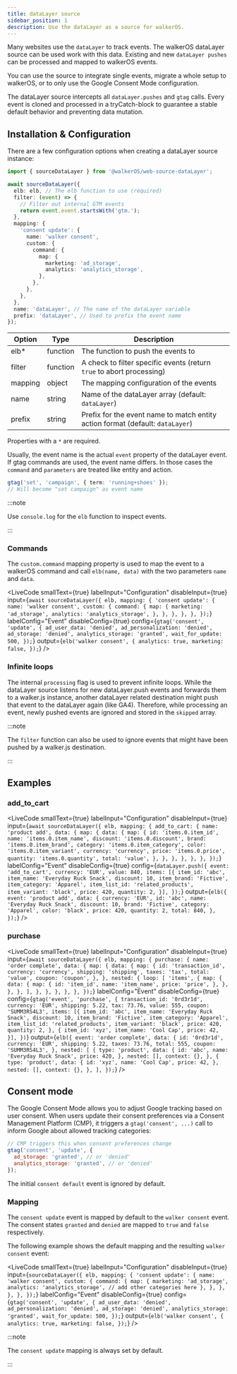 ```yaml
---
title: dataLayer source
sidebar_position: 1
description: Use the dataLayer as a source for walkerOS.
---
```



<PackageLink
  github="packages/web/sources/dataLayer/"
  npm="@walkerOS/web-source-dataLayer"
/>

Many websites use the `dataLayer` to track events. The walkerOS dataLayer source
can be used work with this data. Existing and new `dataLayer pushes` can be
processed and mapped to walkerOS events.

You can use the source to integrate single events, migrate a whole setup to
walkerOS, or to only use the Google Consent Mode configuration.

The dataLayer source intercepts all `dataLayer.pushes` and `gtag` calls. Every
event is cloned and processed in a tryCatch-block to guarantee a stable default
behavior and preventing data mutation.

## Installation & Configuration

There are a few configuration options when creating a dataLayer source instance:

```ts
import { sourceDataLayer } from '@walkerOS/web-source-dataLayer';

await sourceDataLayer({
  elb: elb, // The elb function to use (required)
  filter: (event) => {
    // Filter out internal GTM events
    return event.event.startsWith('gtm.');
  },
  mapping: {
    'consent update': {
      name: 'walker consent',
      custom: {
        command: {
          map: {
            marketing: 'ad_storage',
            analytics: 'analytics_storage',
          },
        },
      },
    },
  },
  name: 'dataLayer', // The name of the dataLayer variable
  prefix: 'dataLayer', // Used to prefix the event name
});
```

| Option  | Type     | Description                                                                                                 |
| ------- | -------- | ----------------------------------------------------------------------------------------------------------- |
| elb\*   | function | The function to push the events to                                                                          |
| filter  | function | A check to filter specific events (return `true` to abort processing)                                       |
| mapping | object   | The&nbsp;<Link to="/docs/destinations/event_mapping#eventconfig">mapping configuration</Link> of the events |
| name    | string   | Name of the dataLayer array (default: `dataLayer`)                                                          |
| prefix  | string   | Prefix for the event name to match entity action format (default: `dataLayer`)                              |

Properties with a `*` are required.

Usually, the event name is the actual `event` property of the dataLayer event.
If&nbsp;<Link to="https://developers.google.com/tag-platform/gtagjs/reference">gtag
commands</Link> are used, the event name differs. In those cases the `command`
and `parameters` are treated like entity and action.

```ts
gtag('set', 'campaign', { term: 'running+shoes' });
// Will become "set campaign" as event name
```

:::note

Use `console.log` for the `elb` function to inspect events.

:::

### Commands

The `custom.command` mapping property is used to map the event to a walkerOS
command and call `elb(name, data)` with the two parameters `name` and `data`.

<LiveCode
  smallText={true}
  labelInput="Configuration"
  disableInput={true}
  input={`await sourceDataLayer({
    elb,
    mapping: {
      'consent update': {
        name: 'walker consent',
        custom: {
          command: {
            map: {
              marketing: 'ad_storage',
              analytics: 'analytics_storage',
            },
          },
        },
      },
    },
  });`}
  labelConfig="Event"
  disableConfig={true}
  config={`gtag('consent', 'update', {
    ad_user_data: 'denied',
    ad_personalization: 'denied',
    ad_storage: 'denied',
    analytics_storage: 'granted',
    wait_for_update: 500,
  });`}
  output={`elb('walker consent', {
    analytics: true,
    marketing: false,
  });`}
/>

### Infinite loops

The internal `processing` flag is used to prevent infinite loops. While the
dataLayer source listens for new dataLayer.push events and forwards them to a
walker.js instance, another dataLayer related destination might push that event
to the dataLayer again (like GA4). Therefore, while processing an event, newly
pushed events are ignored and stored in the `skipped` array.

:::note

The `filter` function can also be used to ignore events that might have been
pushed by a walker.js destination.

:::

## Examples

### add_to_cart

<LiveCode
  smallText={true}
  labelInput="Configuration"
  disableInput={true}
  input={`await sourceDataLayer({
    elb,
    mapping: {
      add_to_cart: {
        name: 'product add',
        data: {
          map: {
            data: {
              map: {
                id: 'items.0.item_id',
                name: 'items.0.item_name',
                discount: 'items.0.discount',
                brand: 'items.0.item_brand',
                category: 'items.0.item_category',
                color: 'items.0.item_variant',
                currency: 'currency',
                price: 'items.0.price',
                quantity: 'items.0.quantity',
                total: 'value',
              },
            },
          },
        },
      },
    },
  });`}
  labelConfig="Event"
  disableConfig={true}
  config={`dataLayer.push({
    event: 'add_to_cart',
    currency: 'EUR',
    value: 840,
    items: [{
      item_id: 'abc',
      item_name: 'Everyday Ruck Snack',
      discount: 10,
      item_brand: 'Fictive',
      item_category: 'Apparel',
      item_list_id: 'related_products',
      item_variant: 'black',
      price: 420,
      quantity: 2,
    }],
  });`}
  output={`elb({
    event: 'product add',
    data: {
      currency: 'EUR',
      id: 'abc',
      name: 'Everyday Ruck Snack',
      discount: 10,
      brand: 'Fictive',
      category: 'Apparel',
      color: 'black',
      price: 420,
      quantity: 2,
      total: 840,
    },
  });`}
/>

### purchase

<LiveCode
  smallText={true}
  labelInput="Configuration"
  disableInput={true}
  input={`await sourceDataLayer({
    elb,
    mapping: {
      purchase: {
        name: 'order complete',
        data: {
          map: {
            data: {
              map: {
                id: 'transaction_id',
                currency: 'currency',
                shipping: 'shipping',
                taxes: 'tax',
                total: 'value',
                coupon: 'coupon',
              },
            },
            nested: {
              loop: [
                'items',
                {
                  map: {
                    data: {
                      map: {
                        id: 'item_id',
                        name: 'item_name',
                        price: 'price',
                      },
                    },
                  },
                },
              ],
            },
          },
        },
      },
    },
  });`}
  labelConfig="Event"
  disableConfig={true}
  config={`gtag('event', 'purchase', {
    transaction_id: '0rd3r1d',
    currency: 'EUR',
    shipping: 5.22,
    tax: 73.76,
    value: 555,
    coupon: 'SUMM3RS4L3',
    items: [{
      item_id: 'abc',
      item_name: 'Everyday Ruck Snack',
      discount: 10,
      item_brand: 'Fictive',
      item_category: 'Apparel',
      item_list_id: 'related_products',
      item_variant: 'black',
      price: 420,
      quantity: 2,
    }, {
      item_id: 'xyz',
      item_name: 'Cool Cap',
      price: 42,
    }],
  })`}
  output={`elb({
    event: 'order complete',
    data: {
      id: '0rd3r1d',
      currency: 'EUR',
      shipping: 5.22,
      taxes: 73.76,
      total: 555,
      coupon: 'SUMM3RS4L3',
    },
    nested: [
      {
        type: 'product',
        data: {
          id: 'abc',
          name: 'Everyday Ruck Snack',
          price: 420,
        },
        nested: [],
        context: {},
      },
      {
        type: 'product',
        data: {
          id: 'xyz',
          name: 'Cool Cap',
          price: 42,
        },
        nested: [],
        context: {},
      },
    ],
  });`}
/>

## Consent mode

The&nbsp;<Link to="https://developers.google.com/tag-platform/security/guides/consent?consentmode=basic">Google
Consent Mode</Link> allows you to adjust Google tracking based on user consent.
When users update their consent preferences via a Consent Management Platform
(CMP), it triggers a `gtag('consent', ...)` call to inform Google about allowed
tracking categories:

```js
// CMP triggers this when consent preferences change
gtag('consent', 'update', {
  ad_storage: 'granted', // or 'denied'
  analytics_storage: 'granted', // or 'denied'
});
```

The initial `consent default` event is ignored by default.

### Mapping

The `consent update` event is mapped by default to the `walker consent` event.
The consent states `granted` and `denied` are mapped to `true` and `false`
respectively.

The following example shows the default mapping and the resulting
`walker consent` event:

<LiveCode
  smallText={true}
  labelInput="Configuration"
  disableInput={true}
  input={`sourceDataLayer({
    elb,
    mapping: {
      'consent update': {
        name: 'walker consent',
        custom: {
          command: {
            map: {
              marketing: 'ad_storage',
              analytics: 'analytics_storage',
              // add other categories here
            },
          },
        },
      },
    },
  });`}
  labelConfig="Event"
  disableConfig={true}
  config={`gtag('consent', 'update', {
    ad_user_data: 'denied',
    ad_personalization: 'denied',
    ad_storage: 'denied',
    analytics_storage: 'granted',
    wait_for_update: 500,
  });`}
  output={`elb('walker consent', {
    analytics: true,
    marketing: false,
  });`}
/>

:::note

The `consent update` mapping is always set by default.

:::

<DocCardList />
